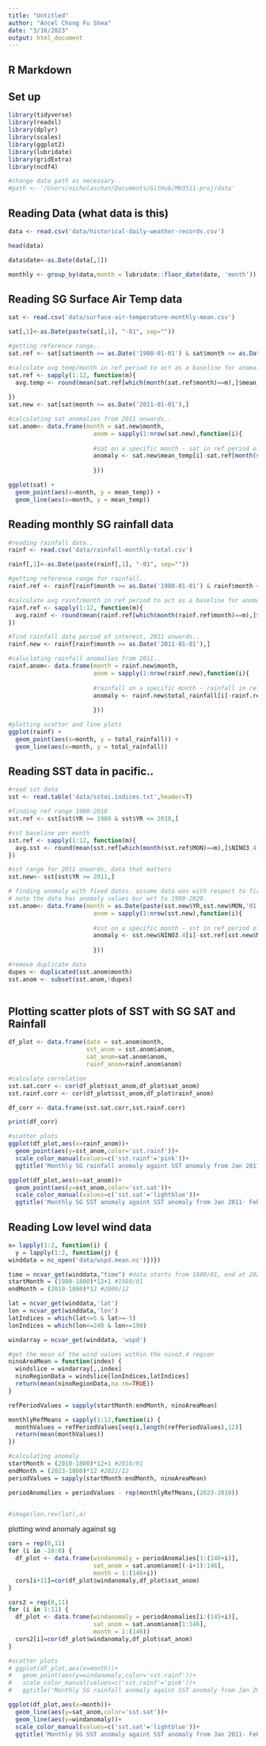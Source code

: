 ```yaml
---
title: "Untitled"
author: "Ancel Chong Fu Shea"
date: "3/16/2023"
output: html_document
---
```


## R Markdown

## Set up
```r
library(tidyverse)
library(readxl)
library(dplyr)
library(scales)
library(ggplot2)
library(lubridate)
library(gridExtra)
library(ncdf4)

#change data path as necessary..
#path <- '/Users/nicholaschan/Documents/GitHub/MH3511-proj/data'
```

## Reading Data (what data is this)
```r

data <- read.csv('data/historical-daily-weather-records.csv')

head(data)

data$date<-as.Date(data[,1])

monthly <- group_by(data,month = lubridate::floor_date(date, 'month')) 

```

## Reading SG Surface Air Temp data
```r

sat <- read.csv('data/surface-air-temperature-monthly-mean.csv')

sat[,1]<-as.Date(paste(sat[,1], "-01", sep=""))

#getting reference range..
sat.ref <- sat[sat$month >= as.Date('1980-01-01') & sat$month <= as.Date('2010-12-31'),]

#calculate avg temp/month in ref period to act as a baseline for anomalies..
sat.ref <- sapply(1:12, function(m){
  avg.temp <- round(mean(sat.ref[which(month(sat.ref$month)==m),]$mean_temp),4)
  
})
sat.new <- sat[sat$month >= as.Date('2011-01-01'),]

#calculating sat anomalies from 2011 onwards..
sat.anom<- data.frame(month = sat.new$month,
                        anom = sapply(1:nrow(sat.new),function(i){
                        
                        #sat on a specific month - sat in ref period of the same month..
                        anomaly <- sat.new$mean_temp[i]-sat.ref[month(sat.new$month[i])]
                          
                        }))

ggplot(sat) + 
  geom_point(aes(x=month, y = mean_temp)) + 
  geom_line(aes(x=month, y = mean_temp))

```

## Reading monthly SG rainfall data
```r

#reading rainfall data..
rainf <- read.csv('data/rainfall-monthly-total.csv')

rainf[,1]<-as.Date(paste(rainf[,1], "-01", sep=""))

#getting reference range for rainfall..
rainf.ref <- rainf[rainf$month >= as.Date('1980-01-01') & rainf$month <= as.Date('2010-12-31'),]

#calculate avg rainf/month in ref period to act as a baseline for anomalies..
rainf.ref <- sapply(1:12, function(m){
  avg.rainf <- round(mean(rainf.ref[which(month(rainf.ref$month)==m),]$total_rainfall),4)
})

#find rainfall data period of interest, 2011 onwards..
rainf.new <- rainf[rainf$month >= as.Date('2011-01-01'),]

#caluclating rainfall anomalies from 2011..
rainf.anom<- data.frame(month = rainf.new$month,
                        anom = sapply(1:nrow(rainf.new),function(i){
                        
                        #rainfall on a specific month - rainfall in ref period of the same month
                        anomaly <- rainf.new$total_rainfall[i]-rainf.ref[month(rainf.new$month[i])]
                          
                        }))

#plotting scatter and line plots
ggplot(rainf) + 
  geom_point(aes(x=month, y = total_rainfall)) + 
  geom_line(aes(x=month, y = total_rainfall))

```

## Reading SST data in pacific..
```r

#read sst data
sst <- read.table('data/sstoi.indices.txt',header=T)

#finding ref range 1980-2010
sst.ref <- sst[sst$YR >= 1980 & sst$YR <= 2010,]

#sst baseline per month
sst.ref <- sapply(1:12, function(m){
  avg.sst <- round(mean(sst.ref[which(month(sst.ref$MON)==m),]$NINO3.4),4)
})

#sst range for 2011 onwards, data that matters
sst.new<- sst[sst$YR >= 2011,]

# finding anomaly with fixed dates. assume data was with respect to first day of the month
# note the data has anomaly values bur wrt to 1990-2020.
sst.anom<- data.frame(month = as.Date(paste(sst.new$YR,sst.new$MON,'01',sep='-')),
                        anom = sapply(1:nrow(sst.new),function(i){
                        
                        #sst on a specific month - sst in ref period of the same month
                        anomaly <- sst.new$NINO3.4[i]-sst.ref[sst.new$MON[i]]
                          
                        }))

#remove duplicate data
dupes <- duplicated(sst.anom$month)
sst.anom <- subset(sst.anom,!dupes)
  
```

## Plotting scatter plots of SST with SG SAT and Rainfall

```r
df_plot <- data.frame(date = sst.anom$month,
                      sst_anom = sst.anom$anom,
                      sat_anom=sat.anom$anom,
                      rainf_anom=rainf.anom$anom)

#calculate correlation
sst.sat.corr <- cor(df_plot$sst_anom,df_plot$sat_anom)
sst.rainf.corr <- cor(df_plot$sst_anom,df_plot$rainf_anom)

df_corr <- data.frame(sst.sat.corr,sst.rainf.corr)

print(df_corr)

#scatter plots
ggplot(df_plot,aes(x=rainf_anom))+
  geom_point(aes(y=sst_anom,color='sst.rainf'))+
  scale_color_manual(values=c('sst.rainf'='pink'))+
  ggtitle('Monthly SG rainfall anomaly againt SST anomaly from Jan 2011- Feb 2023')

ggplot(df_plot,aes(x=sat_anom))+
  geom_point(aes(y=sst_anom,color='sst.sat'))+
  scale_color_manual(values=c('sst.sat'='lightblue'))+
  ggtitle('Monthly SG SST anomaly againt SST anomaly from Jan 2011- Feb 2023')


```

## Reading Low level wind data

```r

x= lapply(1:2, function(i) {
  y = lapply(1:2, function(j) {
winddata = nc_open('data/wspd.mean.nc')})})

time = ncvar_get(winddata,"time") #data starts from 1800/01, end at 2023/01
startMonth = (1980-1800)*12+1 #1980/01
endMonth = (2010-1800)*12 #2009/12

lat = ncvar_get(winddata,'lat')
lon = ncvar_get(winddata,'lon')
latIndices = which(lat<=5 & lat>=-5)
lonIndices = which(lon<=240 & lon>=190)

windarray = ncvar_get(winddata, 'wspd')

#get the mean of the wind values within the nino3.4 region
ninoAreaMean = function(index) {
  windslice = windarray[,,index]
  ninoRegionData = windslice[lonIndices,latIndices]
  return(mean(ninoRegionData,na.rm=TRUE))
}

refPeriodValues = sapply(startMonth:endMonth, ninoAreaMean)

monthlyRefMeans = sapply(1:12,function(i) {
  monthValues = refPeriodValues[seq(i,length(refPeriodValues),12)]
  return(mean(monthValues))
})

#calculating anomaly
startMonth = (2010-1800)*12+1 #2010/01
endMonth = (2023-1800)*12 #2022/12
periodValues = sapply(startMonth:endMonth, ninoAreaMean)

periodAnomalies = periodValues - rep(monthlyRefMeans,(2023-2010))


#image(lon,rev(lat),a)
```

plotting wind anomaly against sg
```r

cors = rep(0,11)
for (i in -10:0) {
  df_plot <- data.frame(windanomaly = periodAnomalies[1:(146+i)],
                        sat_anom = sat.anom$anom[(-i+1):146],
                        month = 1:(146+i))
  cors[i+11]=cor(df_plot$windanomaly,df_plot$sat_anom)
}

cors2 = rep(0,11)
for (i in 1:11) {
  df_plot <- data.frame(windanomaly = periodAnomalies[i:(145+i)],
                        sat_anom = sat.anom$anom[1:146],
                        month = 1:(146))
  cors2[i]=cor(df_plot$windanomaly,df_plot$sat_anom)
}

#scatter plots
# ggplot(df_plot,aes(x=month))+
#   geom_point(aes(y=windanomaly,color='sst.rainf'))+
#   scale_color_manual(values=c('sst.rainf'='pink'))+
#   ggtitle('Monthly SG rainfall anomaly againt SST anomaly from Jan 2011- Feb 2023')

ggplot(df_plot,aes(x=month))+
  geom_line(aes(y=sat_anom,color='sst.sat'))+
  geom_line(aes(y=windanomaly))+
  scale_color_manual(values=c('sst.sat'='lightblue'))+
  ggtitle('Monthly SG SST anomaly againt SST anomaly from Jan 2011- Feb 2023')

```

